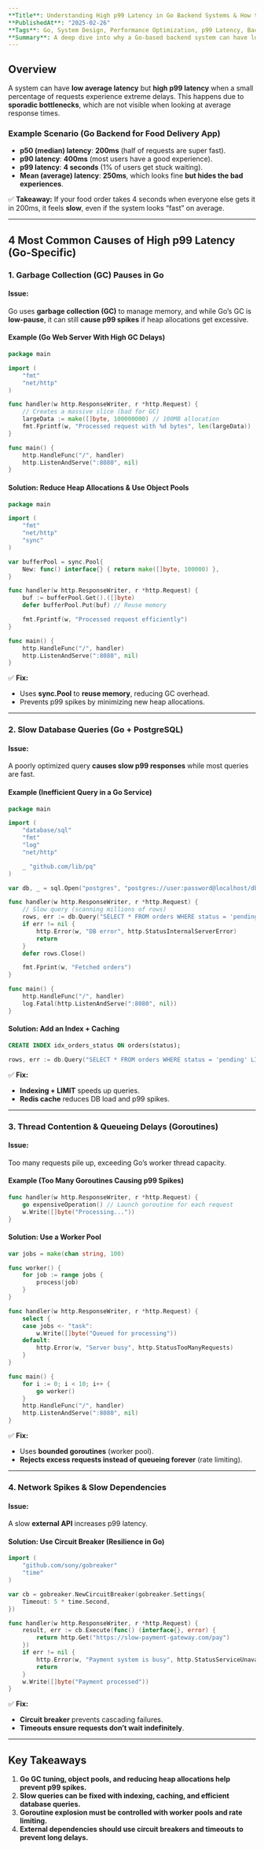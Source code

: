 ```yaml
---
**Title**: Understanding High p99 Latency in Go Backend Systems & How to Fix It  
**PublishedAt**: "2025-02-26"  
**Tags**: Go, System Design, Performance Optimization, p99 Latency, Backend Scaling  
**Summary**: A deep dive into why a Go-based backend system can have low average latency but high p99 latency, with real-world examples, architectural patterns, and optimization techniques.
---
```


## **Overview**

A system can have **low average latency** but **high p99 latency** when a small percentage of requests experience extreme delays. This happens due to **sporadic bottlenecks**, which are not visible when looking at average response times.

### **Example Scenario (Go Backend for Food Delivery App)**  
- **p50 (median) latency**: **200ms** (half of requests are super fast).  
- **p90 latency**: **400ms** (most users have a good experience).  
- **p99 latency**: **4 seconds** (1% of users get stuck waiting).  
- **Mean (average) latency**: **250ms**, which looks fine **but hides the bad experiences**.  

✅ **Takeaway:** If your food order takes 4 seconds when everyone else gets it in 200ms, it feels **slow**, even if the system looks “fast” on average.

---

## **4 Most Common Causes of High p99 Latency (Go-Specific)**

### **1. Garbage Collection (GC) Pauses in Go**
#### **Issue:**  
Go uses **garbage collection (GC)** to manage memory, and while Go’s GC is **low-pause**, it can still **cause p99 spikes** if heap allocations get excessive.

#### **Example (Go Web Server With High GC Delays)**
```go
package main

import (
	"fmt"
	"net/http"
)

func handler(w http.ResponseWriter, r *http.Request) {
	// Creates a massive slice (bad for GC)
	largeData := make([]byte, 100000000) // 100MB allocation
	fmt.Fprintf(w, "Processed request with %d bytes", len(largeData))
}

func main() {
	http.HandleFunc("/", handler)
	http.ListenAndServe(":8080", nil)
}
```

#### **Solution: Reduce Heap Allocations & Use Object Pools**
```go
package main

import (
	"fmt"
	"net/http"
	"sync"
)

var bufferPool = sync.Pool{
	New: func() interface{} { return make([]byte, 100000) },
}

func handler(w http.ResponseWriter, r *http.Request) {
	buf := bufferPool.Get().([]byte)
	defer bufferPool.Put(buf) // Reuse memory

	fmt.Fprintf(w, "Processed request efficiently")
}

func main() {
	http.HandleFunc("/", handler)
	http.ListenAndServe(":8080", nil)
}
```

✅ **Fix:**
- Uses **sync.Pool** to **reuse memory**, reducing GC overhead.  
- Prevents p99 spikes by minimizing new heap allocations.  

---

### **2. Slow Database Queries (Go + PostgreSQL)**
#### **Issue:**  
A poorly optimized query **causes slow p99 responses** while most queries are fast.

#### **Example (Inefficient Query in a Go Service)**
```go
package main

import (
	"database/sql"
	"fmt"
	"log"
	"net/http"

	_ "github.com/lib/pq"
)

var db, _ = sql.Open("postgres", "postgres://user:password@localhost/dbname")

func handler(w http.ResponseWriter, r *http.Request) {
	// Slow query (scanning millions of rows)
	rows, err := db.Query("SELECT * FROM orders WHERE status = 'pending'")
	if err != nil {
		http.Error(w, "DB error", http.StatusInternalServerError)
		return
	}
	defer rows.Close()

	fmt.Fprint(w, "Fetched orders")
}

func main() {
	http.HandleFunc("/", handler)
	log.Fatal(http.ListenAndServe(":8080", nil))
}
```

#### **Solution: Add an Index + Caching**
```sql
CREATE INDEX idx_orders_status ON orders(status);
```

```go
rows, err := db.Query("SELECT * FROM orders WHERE status = 'pending' LIMIT 100")
```

✅ **Fix:**
- **Indexing + LIMIT** speeds up queries.  
- **Redis cache** reduces DB load and p99 spikes.  

---

### **3. Thread Contention & Queueing Delays (Goroutines)**
#### **Issue:**  
Too many requests pile up, exceeding Go’s worker thread capacity.

#### **Example (Too Many Goroutines Causing p99 Spikes)**
```go
func handler(w http.ResponseWriter, r *http.Request) {
	go expensiveOperation() // Launch goroutine for each request
	w.Write([]byte("Processing..."))
}
```

#### **Solution: Use a Worker Pool**
```go
var jobs = make(chan string, 100)

func worker() {
	for job := range jobs {
		process(job)
	}
}

func handler(w http.ResponseWriter, r *http.Request) {
	select {
	case jobs <- "task":
		w.Write([]byte("Queued for processing"))
	default:
		http.Error(w, "Server busy", http.StatusTooManyRequests)
	}
}

func main() {
	for i := 0; i < 10; i++ {
		go worker()
	}
	http.HandleFunc("/", handler)
	http.ListenAndServe(":8080", nil)
}
```

✅ **Fix:**
- Uses **bounded goroutines** (worker pool).  
- **Rejects excess requests instead of queueing forever** (rate limiting).  

---

### **4. Network Spikes & Slow Dependencies**
#### **Issue:**  
A slow **external API** increases p99 latency.

#### **Solution: Use Circuit Breaker (Resilience in Go)**
```go
import (
	"github.com/sony/gobreaker"
	"time"
)

var cb = gobreaker.NewCircuitBreaker(gobreaker.Settings{
	Timeout: 5 * time.Second,
})

func handler(w http.ResponseWriter, r *http.Request) {
	result, err := cb.Execute(func() (interface{}, error) {
		return http.Get("https://slow-payment-gateway.com/pay")
	})
	if err != nil {
		http.Error(w, "Payment system is busy", http.StatusServiceUnavailable)
		return
	}
	w.Write([]byte("Payment processed"))
}
```

✅ **Fix:**
- **Circuit breaker** prevents cascading failures.  
- **Timeouts ensure requests don’t wait indefinitely**.  

---

## **Key Takeaways**
1. **Go GC tuning, object pools, and reducing heap allocations help prevent p99 spikes.**  
2. **Slow queries can be fixed with indexing, caching, and efficient database queries.**  
3. **Goroutine explosion must be controlled with worker pools and rate limiting.**  
4. **External dependencies should use circuit breakers and timeouts to prevent long delays.**  